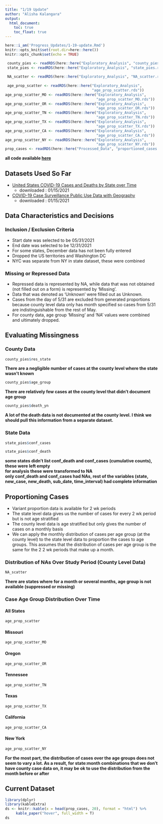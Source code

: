 ---
title: "1/19 Update"
author: "Alisha Kalangara"
output:
  html_document:
    toc: true
    toc_float: true
---

```{r setup, include=FALSE}
here::i_am('Progress_Updates/1-19-update.Rmd')
knitr::opts_knit$set(root.dir=here::here())
knitr::opts_chunk$set(echo = TRUE)
```

```{r load objects, include=FALSE}
 county_pies <- readRDS(here::here("Exploratory_Analysis", "county_pies.rds"))
 state_pies <- readRDS(here::here("Exploratory_Analysis", "state_pies.rds"))
 
 NA_scatter <- readRDS(here::here("Exploratory_Analysis", "NA_scatter.rds"))
 
 age_prop_scatter <- readRDS(here::here("Exploratory_Analysis",
                                        "age_prop_scatter.rds"))
age_prop_scatter_MO <- readRDS(here::here("Exploratory_Analysis",
                                          "age_prop_scatter_MO.rds"))
age_prop_scatter_OR <- readRDS(here::here("Exploratory_Analysis",
                                          "age_prop_scatter_OR.rds"))
age_prop_scatter_TN <- readRDS(here::here("Exploratory_Analysis",
                                          "age_prop_scatter_TN.rds"))
age_prop_scatter_TX <- readRDS(here::here("Exploratory_Analysis",
                                          "age_prop_scatter_TX.rds"))
age_prop_scatter_CA <- readRDS(here::here("Exploratory_Analysis",
                                          "age_prop_scatter_CA.rds"))
age_prop_scatter_NY <- readRDS(here::here("Exploratory_Analysis",
                                          "age_prop_scatter_NY.rds"))
prop_cases <- readRDS(here::here("Processed_Data", "proportioned_cases.rds"))
```


**all code available [here](https://github.com/akalangara/EarlyWarningCovid)**

## Datasets Used So Far
* [United States COVID-19 Cases and Deaths by State over Time](https://data.cdc.gov/Case-Surveillance/United-States-COVID-19-Cases-and-Deaths-by-State-o/9mfq-cb36)
    * downloaded : 01/15/2021

* [COVID-19 Case Surveillance Public Use Data with Geography](https://data.cdc.gov/Case-Surveillance/COVID-19-Case-Surveillance-Public-Use-Data-with-Ge/n8mc-b4w4)
    * downloaded : 01/15/2021



## Data Characteristics and Decisions
### Inclusion / Exclusion Criteria
* Start date was selected to be 05/31/2021
* End date was selected to be 12/31/2021
* For some states, December data has not been fully entered
* Dropped the US territories and Washington DC
* NYC was separate from NY in state dataset, these were combined

### Missing or Repressed Data
* Repressed data is represented by NA, while data that was not obtained (not filled out on a form) is represented by 'Missing'. 
* Data that was denoted as 'Unknown' were filled out as Unknown.
* Cases from the day of 5/31 are excluded from generated proportions because county level data only has month specified so cases from 5/31 are indistinguishable from the rest of May.
* For county data, age group 'Missing' and 'NA' values were combined and ultimately dropped.



## Evaluating Missingness  
### County Data
```{r echo=FALSE}
county_pies$res_state
```
**There are a negligible number of cases at the county level where the state wasn't known**

```{r echo=FALSE}
county_pies$age_group
```
**There are relatively few cases at the county level that didn't document age group**

```{r echo=FALSE}
county_pies$death_yn
```
**A lot of the death data is not documented at the county level. I think we should pull this information from a separate dataset.**

### State Data
```{r echo=FALSE}
state_pies$conf_cases
```

```{r echo=FALSE}
state_pies$conf_death
```

**some states didn't list conf_death and conf_cases (cumulative counts), these were left empty**  
**for analysis these were transformed to NA**  
**only conf_death and conf_cases had NAs, rest of the variables (state, new_case, new_death, sub_date, time_interval) had complete information**  
  
  
  
## Proportioning Cases
* Variant proportion data is available for 2 wk periods
* The state level data gives us the number of cases for every 2 wk period but is not age stratified
* The county level data is age stratified but only gives the number of cases on a monthly basis
* We can apply the monthly distribution of cases per age group (at the county level) to the state level data to proportion the cases to age groups. This assumes that the distribution of cases per age group is the same for the 2 2 wk periods that make up a month.  

### Distribution of NAs Over Study Period (County Level Data)
```{r echo=FALSE}
NA_scatter
```
**There are states where for a month or several months, age group is not available (suppressed or missing)**  

### Case Age Group Distribution Over Time
#### All States
```{r echo=FALSE}
age_prop_scatter
```
#### Missouri
```{r, echo=FALSE}
age_prop_scatter_MO
```
#### Oregon
```{r echo=FALSE}
age_prop_scatter_OR
```
#### Tennessee
```{r echo=FALSE}
age_prop_scatter_TN
```
#### Texas
```{r echo=FALSE}
age_prop_scatter_TX
```
#### California
```{r echo=FALSE}
age_prop_scatter_CA
```
#### New York
```{r echo=FALSE}
age_prop_scatter_NY
```
  
**For the most part, the distribution of cases over the age groups does not seem to vary a lot. As a result, for state:month combinations that we don't have county case data on, it may be ok to use the distribution from the month before or after**  
  
  
  
## Current Dataset
```{r echo=FALSE, warning=FALSE, message=FALSE, error=FALSE}
library(dplyr)
library(kableExtra)
ds <- knitr::kable(x = head(prop_cases, 20), format = "html") %>%
     kable_paper("hover", full_width = T)
ds
```

